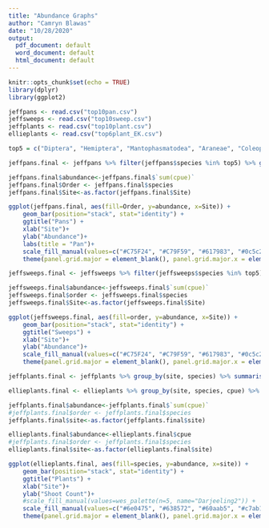 ```yaml
---
title: "Abundance Graphs"
author: "Camryn Blawas"
date: "10/28/2020"
output:
  pdf_document: default
  word_document: default
  html_document: default
---
```


```r
knitr::opts_chunk$set(echo = TRUE)
library(dplyr)
library(ggplot2)
```

```r
jeffpans <- read.csv("top10pan.csv")
jeffsweeps <- read.csv("top10sweep.csv")
jeffplants <- read.csv("top10plant.csv") 
ellieplants <- read.csv("top6plant_EK.csv")

```

```r
top5 = c("Diptera", "Hemiptera", "Mantophasmatodea", "Araneae", "Coleoptera")

jeffpans.final <- jeffpans %>% filter(jeffpans$species %in% top5) %>% group_by(Site, species) %>% summarise(sum(cpue))
```

```r
jeffpans.final$abundance<-jeffpans.final$`sum(cpue)`
jeffpans.final$Order <- jeffpans.final$species
jeffpans.final$Site<-as.factor(jeffpans.final$Site)
```

```r
ggplot(jeffpans.final, aes(fill=Order, y=abundance, x=Site)) + 
    geom_bar(position="stack", stat="identity") +
    ggtitle("Pans") +
    xlab("Site")+
    ylab("Abundance")+
    labs(title = "Pan")+
    scale_fill_manual(values=c("#C75F24", "#C79F59", "#617983", "#0c5c2a", "#601303")) +
    theme(panel.grid.major = element_blank(), panel.grid.major.x = element_blank(), axis.text.x = element_text(face="bold", size=12, family= "sans", colour = "black"), axis.text.y = element_text(face="bold", size=12, family= "sans", colour = "black"), text = element_text(face = "bold", size=16, family= "sans", colour = "black"), panel.grid.minor.x = element_blank(), panel.border = element_rect(fill=NA, colour = "black", size=1.25), panel.background = element_rect(fill='white', colour='black'))
```

```r
jeffsweeps.final <- jeffsweeps %>% filter(jeffsweeps$species %in% top5) %>% group_by(Site, species) %>% summarise(sum(cpue))
```

```r
jeffsweeps.final$abundance<-jeffsweeps.final$`sum(cpue)`
jeffsweeps.final$order <- jeffsweeps.final$species
jeffsweeps.final$Site<-as.factor(jeffsweeps.final$Site)
```

```r
ggplot(jeffsweeps.final, aes(fill=order, y=abundance, x=Site)) + 
    geom_bar(position="stack", stat="identity") +
    ggtitle("Sweeps") +
    xlab("Site")+
    ylab("Abundance")+
    scale_fill_manual(values=c("#C75F24", "#C79F59", "#617983", "#0c5c2a", "#601303")) +
    theme(panel.grid.major = element_blank(), panel.grid.major.x = element_blank(), axis.text.x = element_text(face="bold", size=12, family= "sans", colour = "black"), axis.text.y = element_text(face="bold", size=12, family= "sans", colour = "black"), text = element_text(face = "bold", size=16, family= "sans", colour = "black"), panel.grid.minor.x = element_blank(), panel.border = element_rect(fill=NA, colour = "black", size=1.25), panel.background = element_rect(fill='white', colour='black'))
```


```r
jeffplants.final <- jeffplants %>% group_by(site, species) %>% summarise(sum(cpue))

ellieplants.final <- ellieplants %>% group_by(site, species, cpue) %>% summarise()
```

```r
jeffplants.final$abundance<-jeffplants.final$`sum(cpue)`
#jeffplants.final$order <- jeffplants.final$species
jeffplants.final$site<-as.factor(jeffplants.final$site)

ellieplants.final$abundance<-ellieplants.final$cpue
#jeffplants.final$order <- jeffplants.final$species
ellieplants.final$site<-as.factor(ellieplants.final$site)
```

```r
ggplot(ellieplants.final, aes(fill=species, y=abundance, x=site)) + 
    geom_bar(position="stack", stat="identity") +
    ggtitle("Plants") +
    xlab("Site")+
    ylab("Shoot Count")+
    #scale_fill_manual(values=wes_palette(n=5, name="Darjeeling2")) +
    scale_fill_manual(values=c("#6e0475", "#638572", "#60aab5", "#c7ab10", "#265c20", "#0d0787")) +
    theme(panel.grid.major = element_blank(), panel.grid.major.x = element_blank(), axis.text.x = element_text(face="bold", size=12, family= "sans", colour = "black"), axis.text.y = element_text(face="bold", size=12, family= "sans", colour = "black"), text = element_text(face = "bold", size=16, family= "sans", colour = "black"), panel.grid.minor.x = element_blank(), panel.border = element_rect(fill=NA, colour = "black", size=1.25), panel.background = element_rect(fill='white', colour='black'))
```
